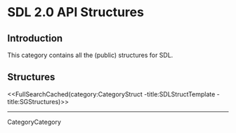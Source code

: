 
= SDL 2.0 API Structures =


== Introduction ==

This category contains all the (public) structures for SDL.

== Structures ==

<<FullSearchCached(category:CategoryStruct -title:SDLStructTemplate -title:SGStructures)>>

----
CategoryCategory

